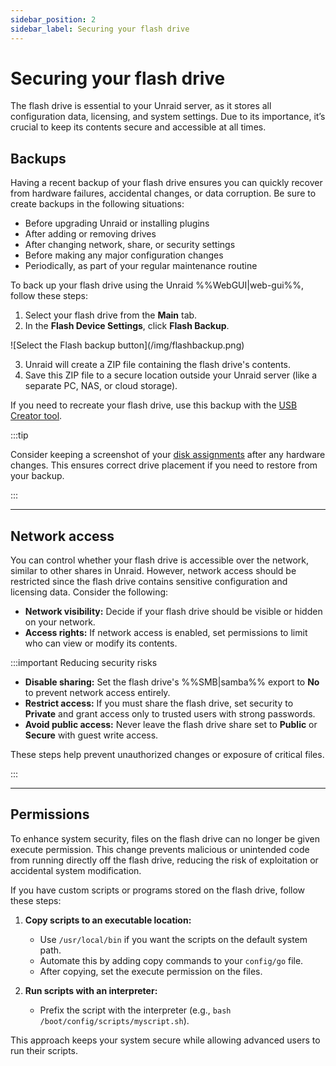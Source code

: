 ```yaml
---
sidebar_position: 2
sidebar_label: Securing your flash drive
---
```


# Securing your flash drive

The flash drive is essential to your Unraid server, as it stores all configuration data, licensing, and system settings. Due to its importance, it’s crucial to keep its contents secure and accessible at all times.

## Backups

Having a recent backup of your flash drive ensures you can quickly recover from hardware failures, accidental changes, or data corruption. Be sure to create backups in the following situations:

- Before upgrading Unraid or installing plugins
- After adding or removing drives
- After changing network, share, or security settings
- Before making any major configuration changes
- Periodically, as part of your regular maintenance routine

To back up your flash drive using the Unraid %%WebGUI|web-gui%%, follow these steps:

1. Select your flash drive from the **Main** tab.
2. In the **Flash Device Settings**, click **Flash Backup**.

<div style={{ margin: 'auto', maxWidth: '600px', display: 'flex', flexDirection: 'column', alignItems: 'center' }}>
  ![Select the Flash backup button](/img/flashbackup.png)
</div>

3. Unraid will create a ZIP file containing the flash drive's contents.
4. Save this ZIP file to a secure location outside your Unraid server (like a separate PC, NAS, or cloud storage).

If you need to recreate your flash drive, use this backup with the [USB Creator tool](https://unraid.net/download).

:::tip

Consider keeping a screenshot of your [disk assignments](../../getting-started/set-up-unraid/configure-your-array.mdx#assign-parity-and-data-disks) after any hardware changes. This ensures correct drive placement if you need to restore from your backup.

:::

---

## Network access

You can control whether your flash drive is accessible over the network, similar to other shares in Unraid. However, network access should be restricted since the flash drive contains sensitive configuration and licensing data. Consider the following:

- **Network visibility:** Decide if your flash drive should be visible or hidden on your network.
- **Access rights:** If network access is enabled, set permissions to limit who can view or modify its contents.

:::important Reducing security risks

- **Disable sharing:** Set the flash drive's %%SMB|samba%% export to **No** to prevent network access entirely.
- **Restrict access:** If you must share the flash drive, set security to **Private** and grant access only to trusted users with strong passwords.
- **Avoid public access:** Never leave the flash drive share set to **Public** or **Secure** with guest write access.

These steps help prevent unauthorized changes or exposure of critical files.

:::

---

## Permissions

To enhance system security, files on the flash drive can no longer be given execute permission. This change prevents malicious or unintended code from running directly off the flash drive, reducing the risk of exploitation or accidental system modification.

If you have custom scripts or programs stored on the flash drive, follow these steps:

1. **Copy scripts to an executable location:**
   - Use `/usr/local/bin` if you want the scripts on the default system path.
   - Automate this by adding copy commands to your `config/go` file.
   - After copying, set the execute permission on the files.

2. **Run scripts with an interpreter:**
   - Prefix the script with the interpreter (e.g., `bash /boot/config/scripts/myscript.sh`).

This approach keeps your system secure while allowing advanced users to run their scripts.
